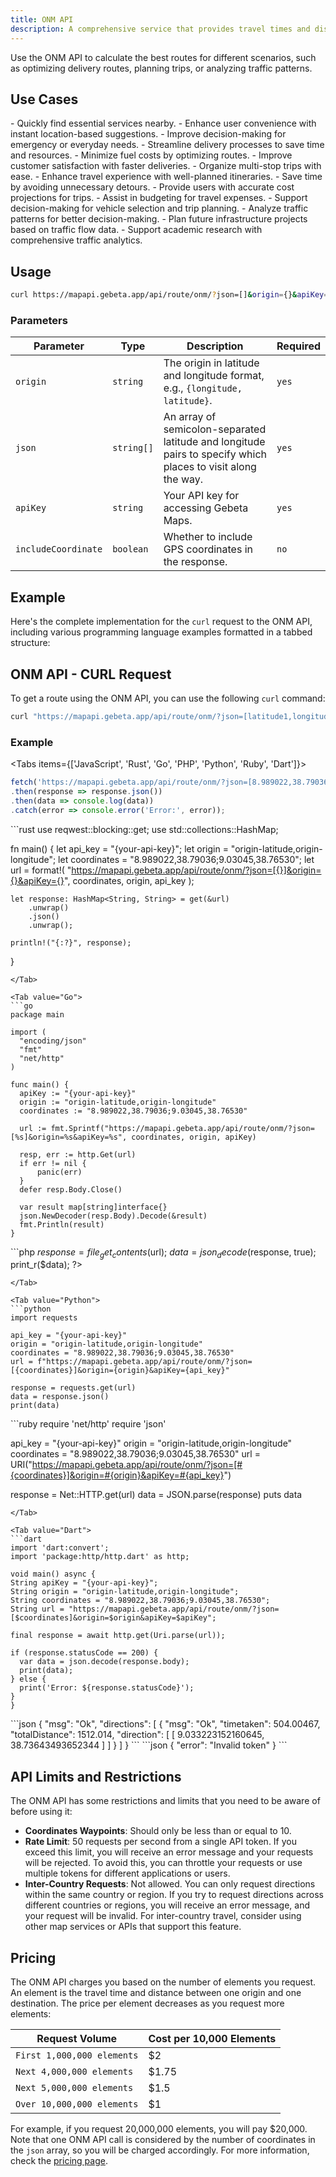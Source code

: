 ```yaml
---
title: ONM API
description: A comprehensive service that provides travel times and distances between multiple origins and destinations.
---
```


Use the ONM API to calculate the best routes for different scenarios, such as optimizing delivery routes, planning trips, or analyzing traffic patterns. 

## Use Cases

<Cards>
  <Card title="Nearest Point of Interest" description="Locate the nearest points of interest from your current location, such as restaurants, hospitals, or gas stations." icon="🏪">
    - Quickly find essential services nearby.
    - Enhance user convenience with instant location-based suggestions.
    - Improve decision-making for emergency or everyday needs.
  </Card>

  <Card title="Delivery Route Optimization" description="Optimize your delivery routes by finding the best order to visit multiple destinations." icon="📦">
    - Streamline delivery processes to save time and resources.
    - Minimize fuel costs by optimizing routes.
    - Improve customer satisfaction with faster deliveries.
  </Card>

  <Card title="Trip Planning" description="Plan your trips effectively by identifying the best routes to multiple destinations." icon="🗺️">
    - Organize multi-stop trips with ease.
    - Enhance travel experience with well-planned itineraries.
    - Save time by avoiding unnecessary detours.
  </Card>

  <Card title="Transportation Cost Estimation" description="Estimate transportation costs by calculating travel distances, fuel prices, and vehicle efficiency." icon="💰">
    - Provide users with accurate cost projections for trips.
    - Assist in budgeting for travel expenses.
    - Support decision-making for vehicle selection and trip planning.
  </Card>

  <Card title="Traffic Data Access" description="Utilize real-time and historical traffic data for research, planning, or forecasting purposes." icon="📊">
    - Analyze traffic patterns for better decision-making.
    - Plan future infrastructure projects based on traffic flow data.
    - Support academic research with comprehensive traffic analytics.
  </Card>
</Cards>

## Usage

```bash
curl https://mapapi.gebeta.app/api/route/onm/?json=[]&origin={}&apiKey={}
```

### Parameters

| **Parameter**        | **Type**  | **Description**                                                                                              | **Required** |
|----------------------|-----------|--------------------------------------------------------------------------------------------------------------|--------------|
| `origin`             | `string`  | The origin in latitude and longitude format, e.g., `{longitude, latitude}`.                                 | `yes`        |
| `json`               | `string[]`  | An array of semicolon-separated latitude and longitude pairs to specify which places to visit along the way. | `yes`        |
| `apiKey`             | `string`  | Your API key for accessing Gebeta Maps.                                                                      | `yes`        |
| `includeCoordinate`  | `boolean` | Whether to include GPS coordinates in the response.                                                          | `no`         |

## Example

Here's the complete implementation for the `curl` request to the ONM API, including various programming language examples formatted in a tabbed structure:

## ONM API - CURL Request

To get a route using the ONM API, you can use the following `curl` command:

```bash
curl "https://mapapi.gebeta.app/api/route/onm/?json=[latitude1,longitude1;latitude2,longitude2]&origin={origin-latitude,origin-longitude}&apiKey={your-api-key}"
```

### Example

<Tabs items={['JavaScript', 'Rust', 'Go', 'PHP', 'Python', 'Ruby', 'Dart']}>
  <Tab value="JavaScript">
  ```javascript
fetch('https://mapapi.gebeta.app/api/route/onm/?json=[8.989022,38.79036;9.03045,38.76530]&origin={origin-latitude,origin-longitude}&apiKey={your-api-key}')
  .then(response => response.json())
  .then(data => console.log(data))
  .catch(error => console.error('Error:', error));
  ```
  </Tab>
  
  <Tab value="Rust">
  ```rust
use reqwest::blocking::get;
use std::collections::HashMap;

fn main() {
    let api_key = "{your-api-key}";
    let origin = "origin-latitude,origin-longitude";
    let coordinates = "8.989022,38.79036;9.03045,38.76530";
    let url = format!(
        "https://mapapi.gebeta.app/api/route/onm/?json=[{}]&origin={}&apiKey={}",
        coordinates, origin, api_key
    );

    let response: HashMap<String, String> = get(&url)
        .unwrap()
        .json()
        .unwrap();

    println!("{:?}", response);
}
  ```
  </Tab>
  
  <Tab value="Go">
  ```go 
package main

import (
    "encoding/json"
    "fmt"
    "net/http"
)

func main() {
    apiKey := "{your-api-key}"
    origin := "origin-latitude,origin-longitude"
    coordinates := "8.989022,38.79036;9.03045,38.76530"
    
    url := fmt.Sprintf("https://mapapi.gebeta.app/api/route/onm/?json=[%s]&origin=%s&apiKey=%s", coordinates, origin, apiKey)

    resp, err := http.Get(url)
    if err != nil {
        panic(err)
    }
    defer resp.Body.Close()

    var result map[string]interface{}
    json.NewDecoder(resp.Body).Decode(&result)
    fmt.Println(result)
}
  ```
  </Tab>
  
  <Tab value="PHP">
  ```php
<?php
$apiKey = "{your-api-key}";
$origin = "origin-latitude,origin-longitude";
$coordinates = "8.989022,38.79036;9.03045,38.76530";
$url = "https://mapapi.gebeta.app/api/route/onm/?json=[{$coordinates}]&origin={$origin}&apiKey={$apiKey}";

$response = file_get_contents($url);
$data = json_decode($response, true);
print_r($data);
?>
  ```
  </Tab>
  
  <Tab value="Python">
  ```python
import requests

api_key = "{your-api-key}"
origin = "origin-latitude,origin-longitude"
coordinates = "8.989022,38.79036;9.03045,38.76530"
url = f"https://mapapi.gebeta.app/api/route/onm/?json=[{coordinates}]&origin={origin}&apiKey={api_key}"

response = requests.get(url)
data = response.json()
print(data)
  ```
  </Tab>
  
  <Tab value="Ruby">
  ```ruby
require 'net/http'
require 'json'

api_key = "{your-api-key}"
origin = "origin-latitude,origin-longitude"
coordinates = "8.989022,38.79036;9.03045,38.76530"
url = URI("https://mapapi.gebeta.app/api/route/onm/?json=[#{coordinates}]&origin=#{origin}&apiKey=#{api_key}")

response = Net::HTTP.get(url)
data = JSON.parse(response)
puts data
  ```
  </Tab>
  
  <Tab value="Dart">
  ```dart
import 'dart:convert';
import 'package:http/http.dart' as http;

void main() async {
  String apiKey = "{your-api-key}";
  String origin = "origin-latitude,origin-longitude";
  String coordinates = "8.989022,38.79036;9.03045,38.76530";
  String url = "https://mapapi.gebeta.app/api/route/onm/?json=[$coordinates]&origin=$origin&apiKey=$apiKey";

  final response = await http.get(Uri.parse(url));

  if (response.statusCode == 200) {
    var data = json.decode(response.body);
    print(data);
  } else {
    print('Error: ${response.statusCode}');
  }
}
  ```  
  </Tab>
</Tabs>

<Accordions>
  <Accordion title="Success Response">
  ```json
{
  "msg": "Ok",
  "directions": [
    {
      "msg": "Ok",
      "timetaken": 504.00467,
      "totalDistance": 1512.014,
      "direction": [
        [
          9.033223152160645,
          38.73643493652344
        ]
      ]
    }
  ]
}
  ```
  </Accordion>
  <Accordion title="Error Response">
    ```json
{
  "error": "Invalid token"
}
    ```
  </Accordion>
</Accordions>

## API Limits and Restrictions

The ONM API has some restrictions and limits that you need to be aware of before using it:

- **Coordinates Waypoints**: Should only be less than or equal to 10.
- **Rate Limit**: 50 requests per second from a single API token. If you exceed this limit, you will receive an error message and your requests will be rejected. To avoid this, you can throttle your requests or use multiple tokens for different applications or users.
- **Inter-Country Requests**: Not allowed. You can only request directions within the same country or region. If you try to request directions across different countries or regions, you will receive an error message, and your request will be invalid. For inter-country travel, consider using other map services or APIs that support this feature.

## Pricing

The ONM API charges you based on the number of elements you request. An element is the travel time and distance between one origin and one destination. The price per element decreases as you request more elements:

| Request Volume               | Cost per 10,000 Elements |
|------------------------------|---------------------------|
| `First 1,000,000 elements`   | $2                        |
| `Next 4,000,000 elements`    | $1.75                     |
| `Next 5,000,000 elements`    | $1.5                      |
| `Over 10,000,000 elements`   | $1                        |

For example, if you request 20,000,000 elements, you will pay $20,000. Note that one ONM API call is considered by the number of coordinates in the `json` array, so you will be charged accordingly. For more information, check the [pricing page](https://maps.gebeta.app/#/pricing).